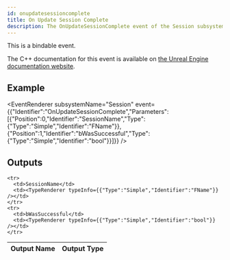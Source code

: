 ```yaml
---
id: onupdatesessioncomplete
title: On Update Session Complete
description: The OnUpdateSessionComplete event of the Session subsystem.
---
```



This is a bindable event.

The C++ documentation for this event is available on [the Unreal Engine documentation website](https://dev.epicgames.com/documentation/en-us/unreal-engine/API/Plugins/OnlineSubsystem/Interfaces/IOnlineSession/).

## Example

<EventRenderer subsystemName="Session" event={{"Identifier":"OnUpdateSessionComplete","Parameters":[{"Position":0,"Identifier":"SessionName","Type":{"Type":"Simple","Identifier":"FName"}},{"Position":1,"Identifier":"bWasSuccessful","Type":{"Type":"Simple","Identifier":"bool"}}]}} />

## Outputs


<table>
  <thead>
    <tr>
      <th>Output Name</th>
      <th>Output Type</th>
    </tr>
  </thead>
  <tbody>
    
    <tr>
      <td>SessionName</td>
      <td><TypeRenderer typeInfo={{"Type":"Simple","Identifier":"FName"}} /></td>
    </tr>
    <tr>
      <td>bWasSuccessful</td>
      <td><TypeRenderer typeInfo={{"Type":"Simple","Identifier":"bool"}} /></td>
    </tr>
  </tbody>
</table>


